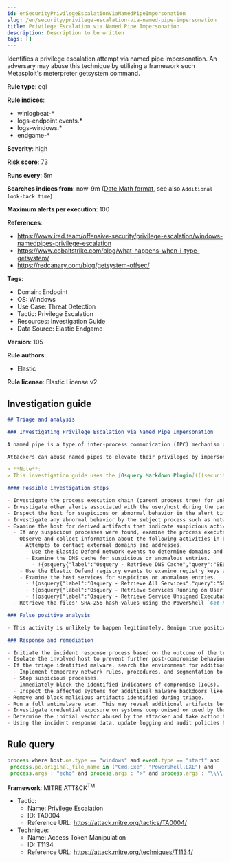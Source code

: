 ```yaml
---
id: enSecurityPrivilegeEscalationViaNamedPipeImpersonation
slug: /en/security/privilege-escalation-via-named-pipe-impersonation
title: Privilege Escalation via Named Pipe Impersonation
description: Description to be written
tags: []
---
```


<div id="privilege-escalation-via-named-pipe-impersonation"></div>

Identifies a privilege escalation attempt via named pipe impersonation. An adversary may abuse this technique by utilizing a framework such Metasploit's meterpreter getsystem command.

**Rule type**: eql

**Rule indices**:

* winlogbeat-*
* logs-endpoint.events.*
* logs-windows.*
* endgame-*

**Severity**: high

**Risk score**: 73

**Runs every**: 5m

**Searches indices from**: now-9m ([Date Math format](((ref))/common-options.html#date-math), see also <DocLink id="enSecurityRulesUiCreate" section="set-the-rules-schedule">`Additional look-back time`</DocLink>)

**Maximum alerts per execution**: 100

**References**:

* https://www.ired.team/offensive-security/privilege-escalation/windows-namedpipes-privilege-escalation
* https://www.cobaltstrike.com/blog/what-happens-when-i-type-getsystem/
* https://redcanary.com/blog/getsystem-offsec/

**Tags**:

* Domain: Endpoint
* OS: Windows
* Use Case: Threat Detection
* Tactic: Privilege Escalation
* Resources: Investigation Guide
* Data Source: Elastic Endgame

**Version**: 105

**Rule authors**:

* Elastic

**Rule license**: Elastic License v2

## Investigation guide

```markdown
## Triage and analysis

### Investigating Privilege Escalation via Named Pipe Impersonation

A named pipe is a type of inter-process communication (IPC) mechanism used in operating systems like Windows, which allows two or more processes to communicate with each other by sending and receiving data through a well-known point.

Attackers can abuse named pipes to elevate their privileges by impersonating the security context in which they execute code. Metasploit, for example, creates a service and a random pipe, and then uses the service to connect to the pipe and impersonate the service security context, which is SYSTEM.

> **Note**:
> This investigation guide uses the [Osquery Markdown Plugin](((security-guide))/invest-guide-run-osquery.html) introduced in Elastic Stack version 8.5.0. Older Elastic Stack versions will display unrendered Markdown in this guide.

#### Possible investigation steps

- Investigate the process execution chain (parent process tree) for unknown processes. Examine their executable files for prevalence, whether they are located in expected locations, and if they are signed with valid digital signatures.
- Investigate other alerts associated with the user/host during the past 48 hours.
- Inspect the host for suspicious or abnormal behavior in the alert timeframe.
- Investigate any abnormal behavior by the subject process such as network connections, registry or file modifications, and any spawned child processes.
- Examine the host for derived artifacts that indicate suspicious activities:
  - If any suspicious processes were found, examine the process executable using a private sandboxed analysis system.
  - Observe and collect information about the following activities in both the sandbox and the alert subject host:
    - Attempts to contact external domains and addresses.
      - Use the Elastic Defend network events to determine domains and addresses contacted by the subject process by filtering by the process' `process.entity_id`.
      - Examine the DNS cache for suspicious or anomalous entries.
        - !{osquery{"label":"Osquery - Retrieve DNS Cache","query":"SELECT * FROM dns_cache"}}
    - Use the Elastic Defend registry events to examine registry keys accessed, modified, or created by the related processes in the process tree.
    - Examine the host services for suspicious or anomalous entries.
      - !{osquery{"label":"Osquery - Retrieve All Services","query":"SELECT description, display_name, name, path, pid, service_type, start_type, status, user_account FROM services"}}
      - !{osquery{"label":"Osquery - Retrieve Services Running on User Accounts","query":"SELECT description, display_name, name, path, pid, service_type, start_type, status, user_account FROM services WHERE\nNOT (user_account LIKE '%LocalSystem' OR user_account LIKE '%LocalService' OR user_account LIKE '%NetworkService' OR\nuser_account == null)\n"}}
      - !{osquery{"label":"Osquery - Retrieve Service Unsigned Executables with Virustotal Link","query":"SELECT concat('https://www.virustotal.com/gui/file/', sha1) AS VtLink, name, description, start_type, status, pid,\nservices.path FROM services JOIN authenticode ON services.path = authenticode.path OR services.module_path =\nauthenticode.path JOIN hash ON services.path = hash.path WHERE authenticode.result != 'trusted'\n"}}
  - Retrieve the files' SHA-256 hash values using the PowerShell `Get-FileHash` cmdlet and search for the existence and reputation of the hashes in resources like VirusTotal, Hybrid-Analysis, CISCO Talos, Any.run, etc.

### False positive analysis

- This activity is unlikely to happen legitimately. Benign true positives (B-TPs) can be added as exceptions if necessary.

### Response and remediation

- Initiate the incident response process based on the outcome of the triage.
- Isolate the involved host to prevent further post-compromise behavior.
- If the triage identified malware, search the environment for additional compromised hosts.
  - Implement temporary network rules, procedures, and segmentation to contain the malware.
  - Stop suspicious processes.
  - Immediately block the identified indicators of compromise (IoCs).
  - Inspect the affected systems for additional malware backdoors like reverse shells, reverse proxies, or droppers that attackers could use to reinfect the system.
- Remove and block malicious artifacts identified during triage.
- Run a full antimalware scan. This may reveal additional artifacts left in the system, persistence mechanisms, and malware components.
- Investigate credential exposure on systems compromised or used by the attacker to ensure all compromised accounts are identified. Reset passwords for these accounts and other potentially compromised credentials, such as email, business systems, and web services.
- Determine the initial vector abused by the attacker and take action to prevent reinfection through the same vector.
- Using the incident response data, update logging and audit policies to improve the mean time to detect (MTTD) and the mean time to respond (MTTR).
```

## Rule query

```js
process where host.os.type == "windows" and event.type == "start" and
 process.pe.original_file_name in ("Cmd.Exe", "PowerShell.EXE") and
 process.args : "echo" and process.args : ">" and process.args : "\\\\.\\pipe\\*"

```

**Framework**: MITRE ATT&CK<sup>TM</sup>

* Tactic:
    * Name: Privilege Escalation
    * ID: TA0004
    * Reference URL: https://attack.mitre.org/tactics/TA0004/
* Technique:
    * Name: Access Token Manipulation
    * ID: T1134
    * Reference URL: https://attack.mitre.org/techniques/T1134/

